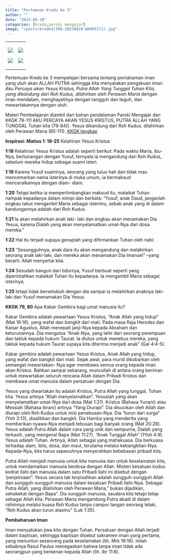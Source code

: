 ```yaml
---
title: "Pertemuan Kredo ke 3"
author: ""
date: "2023-06-20"
categories: [kredo,paroki mengajar]
image: "/posts/kredo3/IMG-20230620-WA0057(1).jpg"
---
```


+-----------------------------------------------+-----------------------------------------------+
| ![](/posts/kredo3/IMG-20230620-WA0053(1).jpg) | ![](/posts/kredo3/IMG-20230620-WA0056(1).jpg) |
|                                               |                                               |
| ![](/posts/kredo3/IMG-20230620-WA0055(1).jpg) | ![](/posts/kredo3/IMG-20230620-WA0054(1).jpg) |
+-----------------------------------------------+-----------------------------------------------+

Pertemuan Kredo ke 3 mempelajari bersama tentang pemahaman iman yang utuh akan ALLAH PUTRA sehingga kita menyatakan pengakuan iman: *Aku Percaya akan Yesus Kristus, Putra Allah Yang Tunggal Tuhan Kita, yang dikandung dari Roh Kudus, dilahirkan oleh Perawan Maria* dengan iman mendalam, menghayatinya dengan tangguh dan teguh, dan mewartakannya dengan utuh.

Materi Pembelajaran diambil dari bahan pendalaman Paroki Mengajar dan KKGK 79-111 AKU PERCAYA AKAN YESUS KRISTUS, PUTRA ALLAH YANG TUNGGAL Tuhan kita (79-84)). Yesus dikandung dari Roh Kudus, dilahirkan oleh Perawan Maria (85-111).
[KKGK lengkap](/posts/KompendiumKatekismus.pdf)

**Inspirasi: Matius 1: 18-25** Kelahiran Yesus Kristus 

**1:18** Kelahiran Yesus Kristus adalah seperti berikut: Pada waktu Maria, ibu-Nya, bertunangan dengan Yusuf, ternyata ia mengandung dari Roh Kudus, sebelum mereka hidup sebagai suami isteri. 

**1:19** Karena Yusuf suaminya, seorang yang tulus hati dan tidak mau mencemarkan nama isterinya di muka umum, ia bermaksud menceraikannya dengan diam- diam. 

**1:20** Tetapi ketika ia mempertimbangkan maksud itu, malaikat Tuhan nampak kepadanya dalam mimpi dan berkata: "Yusuf, anak Daud, janganlah engkau takut mengambil Maria sebagai isterimu, sebab anak yang di dalam kandungannya adalah dari Roh Kudus. 

**1:21** Ia akan melahirkan anak laki- laki dan engkau akan menamakan Dia Yesus, karena Dialah yang akan menyelamatkan umat-Nya dari dosa mereka." 

**1:22** Hal itu terjadi supaya genaplah yang difirmankan Tuhan oleh nabi: 

**1:23** "Sesungguhnya, anak dara itu akan mengandung dan melahirkan seorang anak laki-laki, dan mereka akan menamakan Dia Imanuel" --yang berarti: Allah menyertai kita. 

**1:24** Sesudah bangun dari tidurnya, Yusuf berbuat seperti yang diperintahkan malaikat Tuhan itu kepadanya. Ia mengambil Maria sebagai isterinya, 

**1:25** tetapi tidak bersetubuh dengan dia sampai ia melahirkan anaknya laki-laki dan Yusuf menamakan Dia Yesus.


**KKGK 79, 80** Apa Kabar Gembira bagi umat manusia itu?

Kabar Gembira adalah pewartaan Yesus Kristus, "Anak Allah yang hidup" (Mat 16:16), yang wafat dan bangkit dari mati. Pada masa Raja Herodes dan Kaisar Agustus, Allah menepati janji-Nya kepada Abraham dan keturunannya. Dia mengutus "Anak-Nya, yang lahir dari seorang perempuan dan takluk kepada hukum Taurat. Ia diutus untuk menebus mereka, yang takluk kepada hukum Taurat supaya kita diterima menjadi anak" (Gal 4:4-5).

Kabar gembira adalah pewartaan Yesus Kristus, Anak Allah yang hidup, yang wafat dan bangkit dari mati. Sejak awal, para murid dikobarkan oleh semangat mewartakan- Nya agar membawa semua orang kepada iman akan Kristus. Bahkan sampai sekarang, muncullah di antara orang beriman untuk mewartakan seluruh rencana Allah dalam Pribadi Kristus dan membawa umat manusia dalam persatuan dengan Dia.

Yesus yang diwartakan itu adalah Kristus, Putra Allah yang tunggal, Tuhan kita. Yesus artinya "Allah menyelamatkan". Yesuslah yang akan menyelamatkan umat-Nya dari dosa (Mat 
1:21). Kristus (Bahasa Yunani) atau Messiah (Bahasa Ibrani) artinya "Yang Diurapi". Dia disucikan oleh Allah dan diurapi oleh Roh Kudus untuk misi penebusan-Nya. Dia "turun dari surga" (Yoh 3:13), disalibkan dan bangkit. Dia Hamba yang menderita yang memberikan nyawa-Nya menjadi tebusan bagi banyak orang (Mat 20:28). Yesus adalah Putra Allah dalam cara yang unik dan sempurna, Dialah yang terkasih, yang mengenal Bapa (Mat 11:27), "Anak Tunggal Allah" (1Yoh 4:9). Yesus adalah Tuhan. Artinya, Allah sebagai yang mahakuasa. Dia berkuasa terhadap alam, iblis, dosa, dan maut, terutama melalui kebangkitan-Nya. Kepada-Nya, kita harus sepenuhnya menyerahkan kebebasan pribadi kita.

Putra Allah menjadi manusia untuk kita manusia dan untuk keselamatan kita, untuk mendamaikan manusia berdosa dengan Allah. Misteri kesatuan kudus kodrat Ilahi dan manusia dalam satu Pribadi Ilahi ini disebut dengan 'penjelmaan". Yesus secara tak terpisahkan adalah sungguh-sungguh Allah dan sungguh-sungguh manusia dalam kesatuan Pribadi Ilahi-Nya. Sebagai Putra Allah, yang dilahirkan oleh Perawan Maria," bukan dijadikan, sehakekat dengan Bapa". Dia sungguh manusia, saudara kita tetapi tetap sebagai Allah kita. Perawan Maria mengandung Putra abadi di dalam rahimnya melalui kuasa Roh Kudus tanpa campur tangan seorang lelaki, "Roh Kudus akan turun atasmu" (Luk 1:35).


**Pembaharuan Iman**

Iman menyatukan jiwa kita dengan Tuhan. Persatuan dengan Allah terjadi dalam baptisan, sehingga baptisan disebut sakramen iman yang pertama, yang menuntun seseorang pada keselamatan (lih. Mrk 16:16). Inilah sebabnya Rasul Paulus menegaskan bahwa tanpa iman tidak ada seorangpun yang berkenan kepada Allah (lih. Ibr 11:6).
